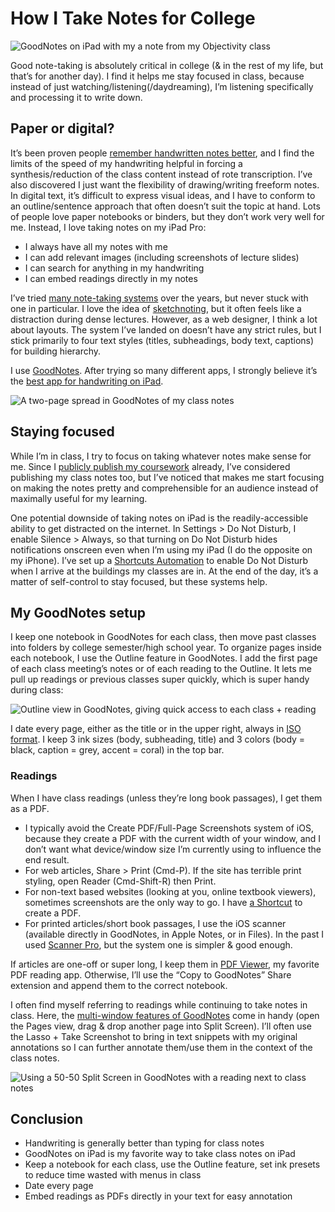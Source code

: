 # How I Take Notes for College

![GoodNotes on iPad with my a note from my Objectivity class](https://d2wkqk610zk1ag.cloudfront.net/items/1I0Z2F1Q1V2p312h3W03/mrng36e1cydnwayrvh0bfqbma9xx2fbn.png)

Good note-taking is absolutely critical in college (& in the rest of my life, but that’s for another day). I find it helps me stay focused in class, because instead of just watching/listening(/daydreaming), I’m listening specifically and processing it to write down.

## Paper or digital?

It’s been proven people [remember handwritten notes better](https://www.scientificamerican.com/article/a-learning-secret-don-t-take-notes-with-a-laptop/), and I find the limits of the speed of my handwriting helpful in forcing a synthesis/reduction of the class content instead of rote transcription. I’ve also discovered I just want the flexibility of drawing/writing freeform notes. In digital text, it’s difficult to express visual ideas, and I have to conform to an outline/sentence approach that often doesn’t suit the topic at hand. Lots of people love paper notebooks or binders, but they don’t work very well for me. Instead, I love taking notes on my iPad Pro:

- I always have all my notes with me
- I can add relevant images (including screenshots of lecture slides)
- I can search for anything in my handwriting
- I can embed readings directly in my notes

I’ve tried [many note-taking systems](https://medium.goodnotes.com/the-best-note-taking-methods-for-college-students-451f412e264e) over the years, but never stuck with one in particular. I love the idea of [sketchnoting](http://rohdesign.com/sketchnotes/), but it often feels like a distraction during dense lectures. However, as a web designer, I think a lot about layouts. The system I’ve landed on doesn’t have any strict rules, but I stick primarily to four text styles (titles, subheadings, body text, captions) for building hierarchy.

I use [GoodNotes](https://apps.apple.com/us/app/goodnotes-5/id1444383602). After trying so many different apps, I strongly believe it’s the [best app for handwriting on iPad](https://thesweetsetup.com/apps/the-best-app-for-taking-handwritten-notes-with-an-ipad/).

![A two-page spread in GoodNotes of my class notes](https://d2wkqk610zk1ag.cloudfront.net/items/0i032Z010G3c1X0T1I0r/g43ge9t11f58haa3mvmny4mx5a0p3rvb.jpeg)

## Staying focused

While I’m in class, I try to focus on taking whatever notes make sense for me. Since I [publicly publish my coursework](https://ima.kingofdevs.me) already, I’ve considered publishing my class notes too, but I’ve noticed that makes me start focusing on making the notes pretty and comprehensible for an audience instead of maximally useful for my learning.

One potential downside of taking notes on iPad is the readily-accessible ability to get distracted on the internet. In Settings > Do Not Disturb, I enable Silence > Always, so that turning on Do Not Disturb hides notifications onscreen even when I’m using my iPad (I do the opposite on my iPhone). I’ve set up a [Shortcuts Automation](https://www.macworld.com/article/3440681/with-ios-13-1-shortcuts-gets-a-lot-more-powerful.html) to enable Do Not Disturb when I arrive at the buildings my classes are in. At the end of the day, it’s a matter of self-control to stay focused, but these systems help.

## My GoodNotes setup

I keep one notebook in GoodNotes for each class, then move past classes into folders by college semester/high school year. To organize pages inside each notebook, I use the Outline feature in GoodNotes. I add the first page of each class meeting’s notes or of each reading to the Outline. It lets me pull up readings or previous classes super quickly, which is super handy during class:

![Outline view in GoodNotes, giving quick access to each class + reading](https://d2wkqk610zk1ag.cloudfront.net/items/0N0q1k080P0G1e1G2A1D/v0za29kzbjd9zxrrpw7t6gmt3nt7h31e.png)
 
I date every page, either as the title or in the upper right, always in [ISO format](https://en.wikipedia.org/wiki/ISO_8601). I keep 3 ink sizes (body, subheading, title) and 3 colors (body = black, caption = grey, accent = coral) in the top bar.

### Readings

When I have class readings (unless they’re long book passages), I get them as a PDF.

- I typically avoid the Create PDF/Full-Page Screenshots system of iOS, because they create a PDF with the current width of your window, and I don’t want what device/window size I’m currently using to influence the end result.
- For web articles, Share > Print (Cmd-P). If the site has terrible print styling, open Reader (Cmd-Shift-R) then Print.
- For non-text based websites (looking at you, online textbook viewers), sometimes screenshots are the only way to go. I have [a Shortcut](https://www.icloud.com/shortcuts/97f65314fe1e4223baaca5160cf18e61) to create a PDF.
- For printed articles/short book passages, I use the iOS scanner (available directly in GoodNotes, in Apple Notes, or in Files). In the past I used [Scanner Pro](https://apps.apple.com/us/app/scanner-pro-pdf-scanner-app/id333710667), but the system one is simpler & good enough.

If articles are one-off or super long, I keep them in [PDF Viewer](https://apps.apple.com/us/app/pdf-viewer-annotation-expert/id1120099014), my favorite PDF reading app. Otherwise, I’ll use the “Copy to GoodNotes” Share extension and append them to the correct notebook.

I often find myself referring to readings while continuing to take notes in class. Here, the [multi-window features of GoodNotes](https://www.macstories.net/reviews/goodnotes-adds-superior-multiwindowing-dark-mode-and-ocr-scanning/) come in handy (open the Pages view, drag & drop another page into Split Screen). I’ll often use the Lasso + Take Screenshot to bring in text snippets with my original annotations so I can further annotate them/use them in the context of the class notes.

![Using a 50-50 Split Screen in GoodNotes with a reading next to class notes](https://d2wkqk610zk1ag.cloudfront.net/items/1T3E0Y3t20030g1g2J14/2kpm5cbk5h70ka9dw5tfp3vzmk88hmxr.png)

## Conclusion

- Handwriting is generally better than typing for class notes
- GoodNotes on iPad is my favorite way to take class notes on iPad
- Keep a notebook for each class, use the Outline feature, set ink presets to reduce time wasted with menus in class
- Date every page
- Embed readings as PDFs directly in your text for easy annotation
